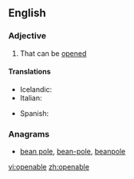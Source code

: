 ==English==

===Adjective===
{{en-adj}}

# That can be [[opened]]

====Translations====
{{trans-top|that can be opened}}
* Icelandic: {{t|is|opnanlegur}}
* Italian: {{t-|it|apribile}}
{{trans-mid}}
* Spanish: {{t|es|abertible}}
{{trans-bottom}}

===Anagrams===
* [[bean pole#English|bean pole]], [[bean-pole#English|bean-pole]], [[beanpole#English|beanpole]]

[[vi:openable]]
[[zh:openable]]